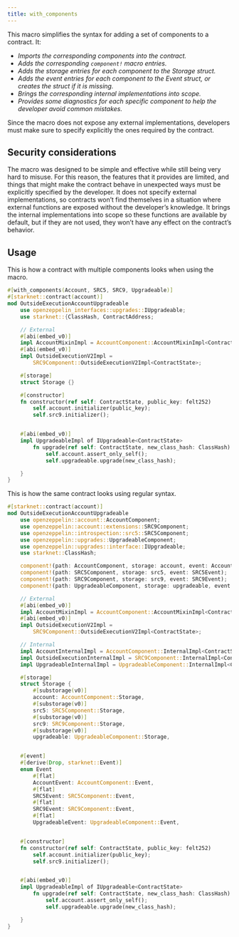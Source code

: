```yaml
---
title: with_components
---
```


This macro simplifies the syntax for adding a set of components to a contract. It:

* _Imports the corresponding components into the contract._
* _Adds the corresponding `component!` macro entries._
* _Adds the storage entries for each component to the Storage struct._
* _Adds the event entries for each component to the Event struct, or creates the struct if it is missing._
* _Brings the corresponding internal implementations into scope._
* _Provides some diagnostics for each specific component to help the developer avoid common mistakes._

<Callout type='warn'>
Since the macro does not expose any external implementations, developers must make sure to specify explicitly
</Callout>
the ones required by the contract.

## Security considerations

The macro was designed to be simple and effective while still being very hard to misuse. For this reason, the features
that it provides are limited, and things that might make the contract behave in unexpected ways must be
explicitly specified by the developer. It does not specify external implementations, so contracts won’t find
themselves in a situation where external functions are exposed without the developer’s knowledge. It brings
the internal implementations into scope so these functions are available by default, but if they are not used,
they won’t have any effect on the contract’s behavior.

## Usage

This is how a contract with multiple components looks when using the macro.

```rust
#[with_components(Account, SRC5, SRC9, Upgradeable)]
#[starknet::contract(account)]
mod OutsideExecutionAccountUpgradeable
    use openzeppelin_interfaces::upgrades::IUpgradeable;
    use starknet::{ClassHash, ContractAddress;

    // External
    #[abi(embed_v0)]
    impl AccountMixinImpl = AccountComponent::AccountMixinImpl<ContractState>;
    #[abi(embed_v0)]
    impl OutsideExecutionV2Impl =
        SRC9Component::OutsideExecutionV2Impl<ContractState>;

    #[storage]
    struct Storage {}

    #[constructor]
    fn constructor(ref self: ContractState, public_key: felt252)
        self.account.initializer(public_key);
        self.src9.initializer();


    #[abi(embed_v0)]
    impl UpgradeableImpl of IUpgradeable<ContractState>
        fn upgrade(ref self: ContractState, new_class_hash: ClassHash) {
            self.account.assert_only_self();
            self.upgradeable.upgrade(new_class_hash);

    }
}
```

This is how the same contract looks using regular syntax.

```rust
#[starknet::contract(account)]
mod OutsideExecutionAccountUpgradeable
    use openzeppelin::account::AccountComponent;
    use openzeppelin::account::extensions::SRC9Component;
    use openzeppelin::introspection::src5::SRC5Component;
    use openzeppelin::upgrades::UpgradeableComponent;
    use openzeppelin::upgrades::interface::IUpgradeable;
    use starknet::ClassHash;

    component!(path: AccountComponent, storage: account, event: AccountEvent);
    component!(path: SRC5Component, storage: src5, event: SRC5Event);
    component!(path: SRC9Component, storage: src9, event: SRC9Event);
    component!(path: UpgradeableComponent, storage: upgradeable, event: UpgradeableEvent);

    // External
    #[abi(embed_v0)]
    impl AccountMixinImpl = AccountComponent::AccountMixinImpl<ContractState>;
    #[abi(embed_v0)]
    impl OutsideExecutionV2Impl =
        SRC9Component::OutsideExecutionV2Impl<ContractState>;

    // Internal
    impl AccountInternalImpl = AccountComponent::InternalImpl<ContractState>;
    impl OutsideExecutionInternalImpl = SRC9Component::InternalImpl<ContractState>;
    impl UpgradeableInternalImpl = UpgradeableComponent::InternalImpl<ContractState>;

    #[storage]
    struct Storage {
        #[substorage(v0)]
        account: AccountComponent::Storage,
        #[substorage(v0)]
        src5: SRC5Component::Storage,
        #[substorage(v0)]
        src9: SRC9Component::Storage,
        #[substorage(v0)]
        upgradeable: UpgradeableComponent::Storage,


    #[event]
    #[derive(Drop, starknet::Event)]
    enum Event
        #[flat]
        AccountEvent: AccountComponent::Event,
        #[flat]
        SRC5Event: SRC5Component::Event,
        #[flat]
        SRC9Event: SRC9Component::Event,
        #[flat]
        UpgradeableEvent: UpgradeableComponent::Event,


    #[constructor]
    fn constructor(ref self: ContractState, public_key: felt252)
        self.account.initializer(public_key);
        self.src9.initializer();


    #[abi(embed_v0)]
    impl UpgradeableImpl of IUpgradeable<ContractState>
        fn upgrade(ref self: ContractState, new_class_hash: ClassHash) {
            self.account.assert_only_self();
            self.upgradeable.upgrade(new_class_hash);

    }
}
```
